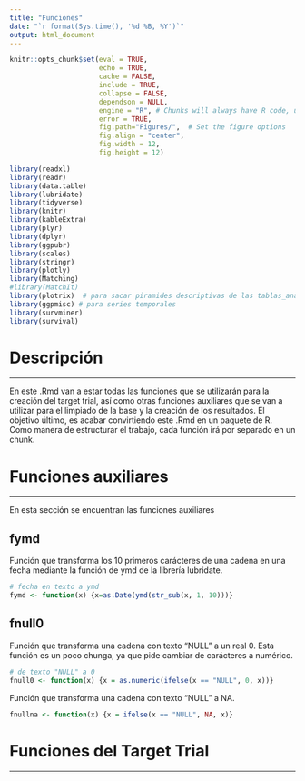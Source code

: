 ```yaml
---
title: "Funciones"
date: "`r format(Sys.time(), '%d %B, %Y')`"
output: html_document
---
```



```r
knitr::opts_chunk$set(eval = TRUE, 
                      echo = TRUE, 
                      cache = FALSE,
                      include = TRUE,
                      collapse = FALSE,
                      dependson = NULL,
                      engine = "R", # Chunks will always have R code, unless noted
                      error = TRUE,
                      fig.path="Figures/",  # Set the figure options
                      fig.align = "center", 
                      fig.width = 12,
                      fig.height = 12)
```


```r
library(readxl)
library(readr)
library(data.table)
library(lubridate)
library(tidyverse)
library(knitr)
library(kableExtra)
library(plyr)
library(dplyr)
library(ggpubr)
library(scales)
library(stringr)
library(plotly)
library(Matching)
#library(MatchIt)
library(plotrix)  # para sacar piramides descriptivas de las tablas_analisis
library(ggpmisc) # para series temporales
library(survminer)
library(survival)

```

# Descripción

***

En este .Rmd van a estar todas las funciones que se utilizarán para la creación del target trial, así como otras funciones auxiliares que se van a utilizar para el limpiado de la base y la creación de los resultados. El objetivo último, es acabar convirtiendo este .Rmd en un paquete de R. Como manera de estructurar el trabajo, cada función irá por separado en un chunk.

# Funciones auxiliares

***

En esta sección se encuentran las funciones auxiliares

## fymd

Función que transforma los 10 primeros carácteres de una cadena en una fecha mediante la función de ymd de la librería lubridate.

```r
# fecha en texto a ymd
fymd <- function(x) {x=as.Date(ymd(str_sub(x, 1, 10)))}

```

## fnull0

Función que transforma una cadena con texto "NULL" a un real 0. Esta función es un poco chunga, ya que pide cambiar de carácteres a numérico.

```r
# de texto "NULL" a 0
fnull0 <- function(x) {x = as.numeric(ifelse(x == "NULL", 0, x))}

```

Función que transforma una cadena con texto "NULL" a NA.

```r

fnullna <- function(x) {x = ifelse(x == "NULL", NA, x)}

```

# Funciones del Target Trial

***

```r

```

